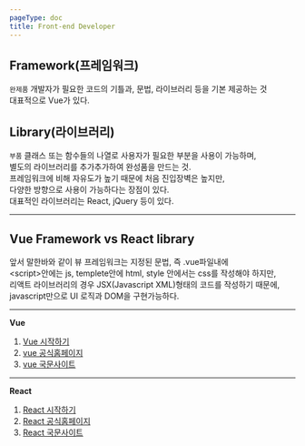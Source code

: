 ```yaml
---
pageType: doc
title: Front-end Developer
---
```



## Framework(프레임워크)
`완제품` 개발자가 필요한 코드의 기틀과, 문법, 라이브러리 등을 기본 제공하는 것  
대표적으로 Vue가 있다.

## Library(라이브러리)
`부품` 클래스 또는 함수들의 나열로 사용자가 필요한 부분을 사용이 가능하며,  
별도의 라이브러리를 추가추가하여 완성품을 만드는 것.  
프레임워크에 비해 자유도가 높기 때문에 처음 진입장벽은 높지만,  
다양한 방향으로 사용이 가능하다는 장점이 있다.  
대표적인 라이브러리는 React, jQuery 등이 있다.

---

## Vue Framework vs React library
앞서 말한바와 같이 뷰 프레임워크는 지정된 문법, 즉 .vue파일내에  
&lt;script&gt;안에는 js, templete안에 html, style 안에서는 css를 작성해야 하지만,  
리액트 라이브러리의 경우 JSX(Javascript XML)형태의 코드를 작성하기 때문에,  
javascript만으로 UI 로직과 DOM을 구현가능하다. 

---
**Vue**

1. [Vue 시작하기](/vue/intro)
2. [vue 공식홈페이지](https://vuejs.org/)
3. [vue 국문사이트](https://ko.vuejs.org/)
---
**React**

1. [React 시작하기](/react/intro)
2. [React 공식홈페이지](https://react.dev/)
3. [React 국문사이트](https://ko.react.dev/)